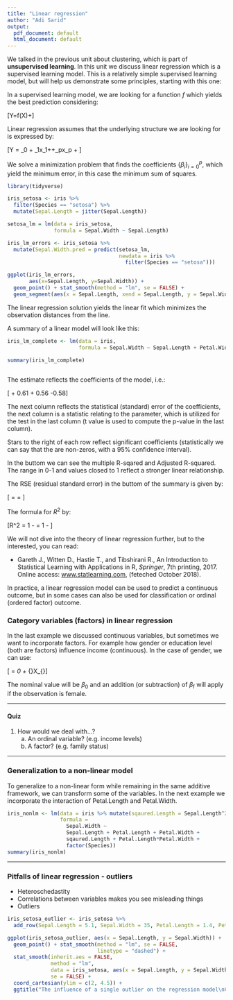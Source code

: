 ```yaml
---
title: "Linear regression"
author: "Adi Sarid"
output:
  pdf_document: default
  html_document: default
---
```


We talked in the previous unit about clustering, which is part of **unsupervised learning**. In this unit we discuss linear regression which is a supervised learning model. This is a relatively simple supervised learning model, but will help us demonstrate some principles, starting with this one:

In a supervised learning model, we are looking for a function $f$ which yields the best prediction considering:

\[Y=f(X)+\epsilon\]

Linear regression assumes that the underlying structure we are looking for is expressed by:

\[Y = \beta_0 + \beta_1x_1+\ldots+\beta_px_p\ + \epsilon\]

We solve a minimization problem that finds the coefficients $\{\beta_i\}_{i=0}^p$, which yield the minimum error, in this case the minimum sum of squares.

```r
library(tidyverse)

iris_setosa <- iris %>%
  filter(Species == "setosa") %>%
  mutate(Sepal.Length = jitter(Sepal.Length))

setosa_lm = lm(data = iris_setosa,
               formula = Sepal.Width ~ Sepal.Length)

iris_lm_errors <- iris_setosa %>%
  mutate(Sepal.Width.pred = predict(setosa_lm, 
                                    newdata = iris %>% 
                                      filter(Species == "setosa")))

ggplot(iris_lm_errors, 
       aes(x=Sepal.Length, y=Sepal.Width)) + 
  geom_point() + stat_smooth(method = "lm", se = FALSE) + 
  geom_segment(aes(x = Sepal.Length, xend = Sepal.Length, y = Sepal.Width, yend = Sepal.Width.pred))

```

The linear regression solution yields the linear fit which minimizes the observation distances from the line.

A summary of a linear model will look like this:

```r

iris_lm_complete <- lm(data = iris, 
                       formula = Sepal.Width ~ Sepal.Length + Petal.Width + Petal.Length)

summary(iris_lm_complete)
  
```

The estimate reflects the coefficients of the model, i.e.:

\[\text{Sepal.Width} \approx 1.04 + 0.61\cdot\text{Sepal.Length} + 0.56\cdot\text{Petal.Width} -0.58\cdot\text{Petal.Length}\]

The next column reflects the statistical (standard) error of the coefficients, the next column is a statistic relating to the parameter, which is utilized for the test in the last column (t value is used to compute the p-value in the last column).

Stars to the right of each row reflect significant coefficients (statistically we can say that the are non-zeros, with a $95\%$ confidence interval).

In the buttom we can see the multiple R-sqared and Adjusted R-squared. The range in 0-1 and values closed to 1 reflect a stronger linear relationship.

The RSE (residual standard error) in the buttom of the summary is given by:

\[\text{RSE} = \sqrt{\frac{\text{RSS}}{n-2}} = \sqrt{\frac{1}{n-2}\sum_{i=1}^n\left(y_i-\hat{y}_i\right)^2}\]

The formula for $R^2$ by:

\[R^2 = 1 - \frac{\sum_{i=1}^n\left(y_i-\hat{y}_i\right)^2}{\sum_{i=1}^n\left(y_i-\bar{y}_i\right)^2} = 1 - \frac{\text{RSS}}{\text{TSS}}\]

We will not dive into the theory of linear regression further, but to the interested, you can read:

   * Gareth J., Witten D., Hastie T., and Tibshirani R., An Introduction to Statistical Learning with Applications in R, <i>Springer</i>, 7th printing, 2017. Online access: <a href="http://www.statlearning.com">www.statlearning.com</a>, (feteched October 2018).</div>

In practice, a linear regression model can be used to predict a continuous outcome, but in some cases can also be used for classification or ordinal (ordered factor) outcome.


### Category variables (factors) in linear regression

In the last example we discussed continuous variables, but sometimes we want to incorporate factors. For example how gender or education level (both are factors) influence income (continuous). In the case of gender, we can use:

\[\text{Salary} = \beta_0 + \beta_{\text{f}}\cdot X_{\text{female}}\]

The nominal value will be $\beta_0$ and an addition (or subtraction) of $\beta_{\text{f}}$ will apply if the observation is female.

***

#### Quiz

   1. How would we deal with...? 
      a. An ordinal variable? (e.g. income levels)
      b. A factor? (e.g. family status)

***

### Generalization to a non-linear model

To generalize to a non-linear form while remaining in the same additive framework, we can transform some of the variables. In the next example we incorporate the interaction of Petal.Length and Petal.Width.

```r

iris_nonlm <- lm(data = iris %>% mutate(sqaured.Length = Sepal.Length^2),
                 formula = 
                   Sepal.Width ~ 
                   Sepal.Length + Petal.Length + Petal.Width + 
                   sqaured.Length + Petal.Length*Petal.Width + 
                   factor(Species))
summary(iris_nonlm)

```

***

### Pitfalls of linear regression - outliers

   * Heteroschedastity
   * Correlations between variables makes you see misleading things
   * Outliers
   
```r

iris_setosa_outlier <- iris_setosa %>%
  add_row(Sepal.Length = 5.1, Sepal.Width = 35, Petal.Length = 1.4, Petal.Width = 0.2, Species = "setosa")

ggplot(iris_setosa_outlier, aes(x = Sepal.Length, y = Sepal.Width)) + 
  geom_point() + stat_smooth(method = "lm", se = FALSE,
                             linetype = "dashed") + 
  stat_smooth(inherit.aes = FALSE,
              method = "lm", 
              data = iris_setosa, aes(x = Sepal.Length, y = Sepal.Width), 
              se = FALSE) + 
  coord_cartesian(ylim = c(2, 4.5)) + 
  ggtitle("The influence of a single outlier on the regression model\nChart is zoomed-in, i.e., the outlier (5.1, 35) is not visible in the chart")

```